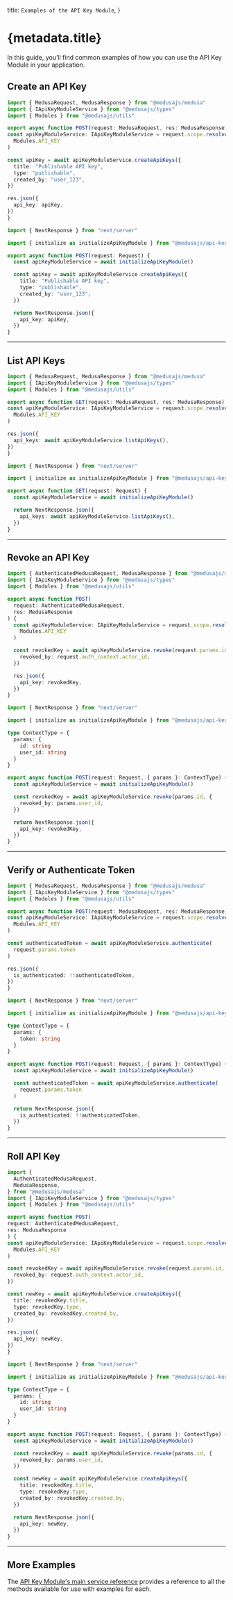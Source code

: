 
  title: `Examples of the API Key Module`,
}

# {metadata.title}

In this guide, you’ll find common examples of how you can use the API Key Module in your application.

## Create an API Key

<CodeTabs groupId="app-type">
  <CodeTab label="Medusa API Router" value="medusa">

  ```ts
  import { MedusaRequest, MedusaResponse } from "@medusajs/medusa"
  import { IApiKeyModuleService } from "@medusajs/types"
  import { Modules } from "@medusajs/utils"

export async function POST(request: MedusaRequest, res: MedusaResponse) {
  const apiKeyModuleService: IApiKeyModuleService = request.scope.resolve(
    Modules.API_KEY
  )

  const apiKey = await apiKeyModuleService.createApiKeys({
    title: "Publishable API key",
    type: "publishable",
    created_by: "user_123",
  })

  res.json({
    api_key: apiKey,
  })
}
```

  </CodeTab>
  <CodeTab label="Next.js App Router" value="nextjs">

```ts
import { NextResponse } from "next/server"

import { initialize as initializeApiKeyModule } from "@medusajs/api-key"

export async function POST(request: Request) {
  const apiKeyModuleService = await initializeApiKeyModule()

  const apiKey = await apiKeyModuleService.createApiKeys({
    title: "Publishable API key",
    type: "publishable",
    created_by: "user_123",
  })

  return NextResponse.json({
    api_key: apiKey,
  })
}
```

  </CodeTab>
</CodeTabs>

---

## List API Keys

<CodeTabs groupId="app-type">
  <CodeTab label="Medusa API Router" value="medusa">

  ```ts
  import { MedusaRequest, MedusaResponse } from "@medusajs/medusa"
  import { IApiKeyModuleService } from "@medusajs/types"
  import { Modules } from "@medusajs/utils"

export async function GET(request: MedusaRequest, res: MedusaResponse) {
  const apiKeyModuleService: IApiKeyModuleService = request.scope.resolve(
    Modules.API_KEY
  )

  res.json({
    api_keys: await apiKeyModuleService.listApiKeys(),
  })
}
```

  </CodeTab>
  <CodeTab label="Next.js App Router" value="nextjs">

```ts
import { NextResponse } from "next/server"

import { initialize as initializeApiKeyModule } from "@medusajs/api-key"

export async function GET(request: Request) {
  const apiKeyModuleService = await initializeApiKeyModule()

  return NextResponse.json({
    api_keys: await apiKeyModuleService.listApiKeys(),
  })
}
```

  </CodeTab>
</CodeTabs>

---

## Revoke an API Key

<CodeTabs groupId="app-type">
  <CodeTab label="Medusa API Router" value="medusa">

```ts collapsibleLines="1-9" expandButtonLabel="Show Imports"
import { AuthenticatedMedusaRequest, MedusaResponse } from "@medusajs/medusa"
import { IApiKeyModuleService } from "@medusajs/types"
import { Modules } from "@medusajs/utils"

export async function POST(
  request: AuthenticatedMedusaRequest,
  res: MedusaResponse
) {
  const apiKeyModuleService: IApiKeyModuleService = request.scope.resolve(
    Modules.API_KEY
  )

  const revokedKey = await apiKeyModuleService.revoke(request.params.id, {
    revoked_by: request.auth_context.actor_id,
  })

  res.json({
    api_key: revokedKey,
  })
}
```

  </CodeTab>
  <CodeTab label="Next.js App Router" value="nextjs">

```ts
import { NextResponse } from "next/server"

import { initialize as initializeApiKeyModule } from "@medusajs/api-key"

type ContextType = {
  params: {
    id: string
    user_id: string
  }
}

export async function POST(request: Request, { params }: ContextType) {
  const apiKeyModuleService = await initializeApiKeyModule()

  const revokedKey = await apiKeyModuleService.revoke(params.id, {
    revoked_by: params.user_id,
  })

  return NextResponse.json({
    api_key: revokedKey,
  })
}
```

  </CodeTab>
</CodeTabs>

---

## Verify or Authenticate Token

<CodeTabs groupId="app-type">
  <CodeTab label="Medusa API Router" value="medusa">

  ```ts
  import { MedusaRequest, MedusaResponse } from "@medusajs/medusa"
  import { IApiKeyModuleService } from "@medusajs/types"
  import { Modules } from "@medusajs/utils"

export async function POST(request: MedusaRequest, res: MedusaResponse) {
  const apiKeyModuleService: IApiKeyModuleService = request.scope.resolve(
    Modules.API_KEY
  )

  const authenticatedToken = await apiKeyModuleService.authenticate(
    request.params.token
  )

  res.json({
    is_authenticated: !!authenticatedToken,
  })
}
```

  </CodeTab>
  <CodeTab label="Next.js App Router" value="nextjs">

```ts
import { NextResponse } from "next/server"

import { initialize as initializeApiKeyModule } from "@medusajs/api-key"

type ContextType = {
  params: {
    token: string
  }
}

export async function POST(request: Request, { params }: ContextType) {
  const apiKeyModuleService = await initializeApiKeyModule()

  const authenticatedToken = await apiKeyModuleService.authenticate(
    request.params.token
  )

  return NextResponse.json({
    is_authenticated: !!authenticatedToken,
  })
}
```

  </CodeTab>
</CodeTabs>

---

## Roll API Key

<CodeTabs groupId="app-type">
  <CodeTab label="Medusa API Router" value="medusa">

  ```ts collapsibleLines="1-8" expandButtonLabel="Show Imports"
  import { 
    AuthenticatedMedusaRequest, 
    MedusaResponse,
  } from "@medusajs/medusa"
  import { IApiKeyModuleService } from "@medusajs/types"
  import { Modules } from "@medusajs/utils"

export async function POST(
  request: AuthenticatedMedusaRequest,
  res: MedusaResponse
) {
  const apiKeyModuleService: IApiKeyModuleService = request.scope.resolve(
    Modules.API_KEY
  )

  const revokedKey = await apiKeyModuleService.revoke(request.params.id, {
    revoked_by: request.auth_context.actor_id,
  })

  const newKey = await apiKeyModuleService.createApiKeys({
    title: revokedKey.title,
    type: revokedKey.type,
    created_by: revokedKey.created_by,
  })

  res.json({
    api_key: newKey,
  })
}
```

  </CodeTab>
  <CodeTab label="Next.js App Router" value="nextjs">

```ts
import { NextResponse } from "next/server"

import { initialize as initializeApiKeyModule } from "@medusajs/api-key"

type ContextType = {
  params: {
    id: string
    user_id: string
  }
}

export async function POST(request: Request, { params }: ContextType) {
  const apiKeyModuleService = await initializeApiKeyModule()

  const revokedKey = await apiKeyModuleService.revoke(params.id, {
    revoked_by: params.user_id,
  })

  const newKey = await apiKeyModuleService.createApiKeys({
    title: revokedKey.title,
    type: revokedKey.type,
    created_by: revokedKey.created_by,
  })

  return NextResponse.json({
    api_key: newKey,
  })
}
```

  </CodeTab>
</CodeTabs>

---

## More Examples

The [API Key Module's main service reference](/references/api-key) provides a reference to all the methods available for use with examples for each.
